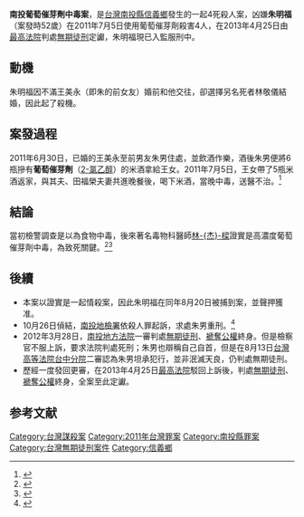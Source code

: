 {{refimprove|time=2015-03-04T02:09:46+00:00}}

'''南投葡萄催芽劑中毒案'''，是[[台灣|台灣]][[南投縣|南投縣]][[信義鄉_(臺灣)|信義鄉]]發生的一起4死殺人案，凶嫌'''朱明福'''（案發時52歲）在2011年7月5日使用葡萄催芽劑殺害4人，在2013年4月25日由[[最高法院|最高法院]]判處[[無期徒刑|無期徒刑]]定讞，朱明福現已入監服刑中。

== 動機 ==
朱明福因不滿王美永（即朱的前女友）婚前和他交往，卻選擇另名死者林敬儀結婚，因此起了殺機。

== 案發過程 ==
2011年6月30日，已婚的王美永至前男友朱男住處，並飲酒作樂，酒後朱男便將6瓶摻有'''葡萄催芽劑'''（[[2-氯乙醇|2-氯乙醇]]）的米酒拿給王女。2011年7月5日，王女帶了5瓶米酒返家，與其夫、田福榮夫妻共進晚餐後，喝下米酒，當晚中毒，送醫不治。<ref>{{cite web|title=毒殺舊愛　醋男害4死「很後悔」|url=https://tw.news.appledaily.com/local/realtime/20110822/64588|date=2011-08-22|archiveurl=https://archive.is/20171026185435/http://www.appledaily.com.tw/realtimenews/article/new/20110822/64588/|archivedate=2017-10-26|deadurl=yes|accessdate=2017-10-31}}</ref>

== 結論 ==
當初檢警調查是以為食物中毒，後來著名毒物科醫師[[林杰樑|林-{杰}-樑]]證實是高濃度葡萄催芽劑中毒，為致死關鍵。<ref>{{cite web|title=專家：疾管局誤判|url=https://tw.appledaily.com/headline/daily/20110823/33616773|date=2011-08-23|access-date=2018-08-25|archive-date=2018-08-25|archive-url=https://web.archive.org/web/20180825164659/https://tw.appledaily.com/headline/daily/20110823/33616773|dead-url=no}}</ref><ref>{{cite web|title=報你知　無色劇毒「葡萄催芽劑」|url=https://tw.news.appledaily.com/local/realtime/20110822/64504/|date=2011-08-22|access-date=2018-08-25|archive-date=2018-08-26|archive-url=https://web.archive.org/web/20180826013314/https://tw.news.appledaily.com/local/realtime/20110822/64504/|dead-url=yes}}</ref>

== 後續 ==
*本案以證實是一起情殺案，因此朱明福在同年8月20日被捕到案，並聲押獲准。
*10月26日偵結，[[南投地檢署|南投地檢署]]依殺人罪起訴，求處朱男重刑。<ref>{{Cite web |url=http://news.ltn.com.tw/news/society/paper/534633 |title=「傳言睡了老的 也睡小的」 多角戀情爆殺機 |access-date=2017-11-01 |archive-date=2019-12-05 |archive-url=https://web.archive.org/web/20191205213444/https://news.ltn.com.tw/news/society/paper/534633 |dead-url=no }}</ref>
*2012年3月28日，[[南投地方法院|南投地方法院]]一審判處[[無期徒刑|無期徒刑]]、[[褫奪公權|褫奪公權]]終身。但是檢察官不服上訴，要求法院判處死刑；朱男也辯稱自己自首，但是在8月13日[[台灣高等法院台中分院|台灣高等法院台中分院]]二審認為朱男坦承犯行，並非泯滅天良，仍判處無期徒刑。
*歷經一度發回更審，在2013年4月25日[[最高法院|最高法院]]駁回上訴後，判處[[無期徒刑|無期徒刑]]、[[褫奪公權|褫奪公權]]終身，全案至此定讞。

==参考文献==
{{reflist}}

[[Category:台灣謀殺案|Category:台灣謀殺案]]
[[Category:2011年台灣罪案|Category:2011年台灣罪案]]
[[Category:南投縣罪案|Category:南投縣罪案]]
[[Category:台灣無期徒刑案件|Category:台灣無期徒刑案件]]
[[Category:信義鄉|Category:信義鄉]]